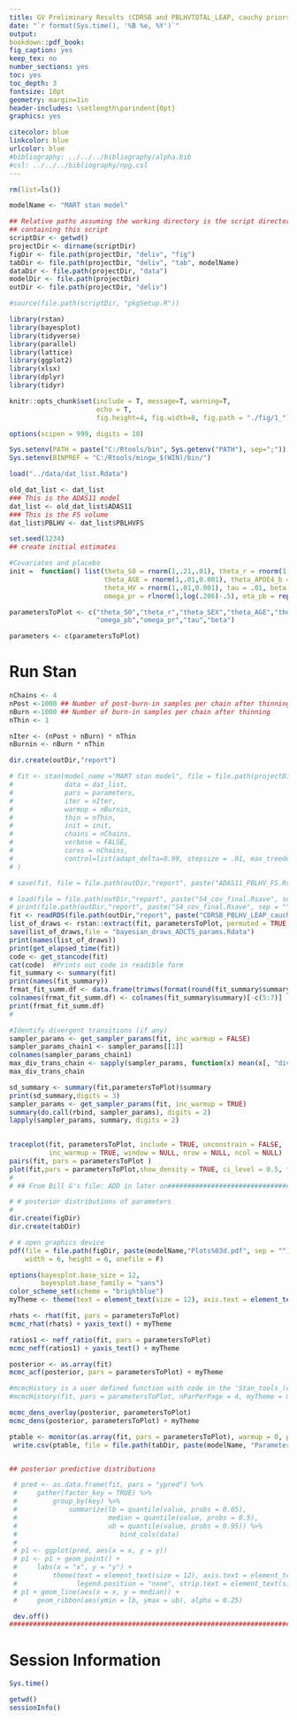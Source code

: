 ```yaml
---
title: GV Preliminary Results (CDRSB and PBLHVTOTAL_LEAP, cauchy priors)
date: "`r format(Sys.time(), '%B %e, %Y')`"
output: 
bookdown::pdf_book:
fig_caption: yes
keep_tex: no
number_sections: yes
toc: yes
toc_depth: 3
fontsize: 10pt
geometry: margin=1in
header-includes: \setlength\parindent{0pt}
graphics: yes

citecolor: blue
linkcolor: blue
urlcolor: blue
#bibliography: ../../../bibliography/alpha.bib
#csl: ../../../bibliography/npg.csl
---
```


\newpage
```r
rm(list=ls())
```

```r
modelName <- "MART stan model"

## Relative paths assuming the working directory is the script directory
## containing this script
scriptDir <- getwd()
projectDir <- dirname(scriptDir)
figDir <- file.path(projectDir, "deliv", "fig")
tabDir <- file.path(projectDir, "deliv", "tab", modelName)
dataDir <- file.path(projectDir, "data")
modelDir <- file.path(projectDir)
outDir <- file.path(projectDir, "deliv")

```

```r
#source(file.path(scriptDir, "pkgSetup.R"))

library(rstan)
library(bayesplot)
library(tidyverse)
library(parallel)
library(lattice)
library(ggplot2)
library(xlsx)
library(dplyr)
library(tidyr)
```

```r
knitr::opts_chunk$set(include = T, message=T, warning=T, 
                      echo = T,
                      fig.height=4, fig.width=8, fig.path = "./fig/1_")
```

```r
options(scipen = 999, digits = 10)
```

```r
Sys.setenv(PATH = paste("C:/Rtools/bin", Sys.getenv("PATH"), sep=";"))
Sys.setenv(BINPREF = "C:/Rtools/mingw_$(WIN)/bin/")
```


```r
load("../data/dat_list.Rdata")
```

```r
old_dat_list <- dat_list
### This is the ADAS11 model
dat_list <- old_dat_list$ADAS11
### This is the FS volume
dat_list$PBLHV <- dat_list$PBLHVFS

set.seed(1234)
## create initial estimates

#Covariates and placebo
init =  function() list(theta_S0 = rnorm(1,.21,.01), theta_r = rnorm(1,.01,0.001), theta_SEX = rnorm(1,.953,0.01),
                        theta_AGE = rnorm(1,.01,0.001), theta_APOE4_b = rnorm(1,.037,0.01), theta_APOE4_r = rnorm(1,.01,0.001),
                        theta_HV = rnorm(1,.01,0.001), tau = .01, beta = .01, omega_pb = rlnorm(1,log(.405)-.5,1), 
                        omega_pr = rlnorm(1,log(.206)-.5), eta_pb = rep(0,dat_list[[ids]][[2]]), eta_pr = rep(0,dat_list[[ids]][[2]]))

parametersToPlot <- c("theta_S0","theta_r","theta_SEX","theta_AGE","theta_APOE4_b","theta_APOE4_r", "theta_HV",
                      "omega_pb","omega_pr","tau","beta")

parameters <- c(parametersToPlot)

```

# Run Stan

```r

nChains <- 4
nPost <-1000 ## Number of post-burn-in samples per chain after thinning
nBurn <-1000 ## Number of burn-in samples per chain after thinning
nThin <- 1

nIter <- (nPost + nBurn) * nThin
nBurnin <- nBurn * nThin

dir.create(outDir,"report")

# fit <- stan(model_name ="MART stan model", file = file.path(projectDir, "script", paste(modelName, ".stan", sep = "")),
#             data = dat_list,
#             pars = parameters,
#             iter = nIter,
#             warmup = nBurnin,
#             thin = nThin,
#             init = init,
#             chains = nChains,
#             verbose = FALSE,
#             cores = nChains,
#             control=list(adapt_delta=0.99, stepsize = .01, max_treedepth =50)
# )

# save(fit, file = file.path(outDir,"report", paste("ADAS11_PBLHV_FS.Rsave", sep = "")))

```

```r
# load(file = file.path(outDir,"report", paste("S4_cov_final.Rsave", sep = "")), envir = parent.frame(), verbose = FALSE)
# print(file.path(outDir,"report", paste("S4_cov_final.Rsave", sep = "")))
fit <- readRDS(file.path(outDir,"report", paste("CDRSB_PBLHV_LEAP_cauchy.rds", sep = "")))
list_of_draws <- rstan::extract(fit, parametersToPlot, permuted = TRUE, inc_warmup = FALSE,include = TRUE)
save(list_of_draws,file = "bayesian_draws_ADCTS_params.Rdata")
print(names(list_of_draws))
print(get_elapsed_time(fit))
code <- get_stancode(fit)
cat(code)  #Prints out code in readible form
fit_summary <- summary(fit)
print(names(fit_summary))
frmat_fit_summ.df <- data.frame(trimws(format(round(fit_summary$summary[,-c(5:7)],3), nsmall = 3), "l"))
colnames(frmat_fit_summ.df) <- colnames(fit_summary$summary)[-c(5:7)]
print(frmat_fit_summ.df)
# 

#Identify divergent transitions (if any)
sampler_params <- get_sampler_params(fit, inc_warmup = FALSE)
sampler_params_chain1 <- sampler_params[[1]]
colnames(sampler_params_chain1)
max_div_trans_chain <- sapply(sampler_params, function(x) mean(x[, "divergent__"]))
max_div_trans_chain

sd_summary <- summary(fit,parametersToPlot)$summary
print(sd_summary,digits = 3)
sampler_params <- get_sampler_params(fit, inc_warmup = TRUE)
summary(do.call(rbind, sampler_params), digits = 2)
lapply(sampler_params, summary, digits = 2)
 

traceplot(fit, parametersToPlot, include = TRUE, unconstrain = FALSE,
          inc_warmup = TRUE, window = NULL, nrow = NULL, ncol = NULL)
pairs(fit, pars = parametersToPlot )
plot(fit,pars = parametersToPlot,show_density = TRUE, ci_level = 0.5, fill_color = "yellow")
#
# ## From Bill G's file: ADD in later on#############################################################################################

# # posterior distributions of parameters
#
dir.create(figDir)
dir.create(tabDir)

# # open graphics device
pdf(file = file.path(figDir, paste(modelName,"Plots%03d.pdf", sep = "")),
    width = 6, height = 6, onefile = F)

options(bayesplot.base_size = 12,
        bayesplot.base_family = "sans")
color_scheme_set(scheme = "brightblue")
myTheme <- theme(text = element_text(size = 12), axis.text = element_text(size = 12))

rhats <- rhat(fit, pars = parametersToPlot)
mcmc_rhat(rhats) + yaxis_text() + myTheme

ratios1 <- neff_ratio(fit, pars = parametersToPlot)
mcmc_neff(ratios1) + yaxis_text() + myTheme

posterior <- as.array(fit)
mcmc_acf(posterior, pars = parametersToPlot) + myTheme

#mcmcHistory is a user defined function with code in the 'Stan_tools_(code from github).R' file
#mcmcHistory(fit, pars = parametersToPlot, nParPerPage = 4, myTheme = myTheme)

mcmc_dens_overlay(posterior, parametersToPlot)
mcmc_dens(posterior, parametersToPlot) + myTheme

ptable <- monitor(as.array(fit, pars = parametersToPlot), warmup = 0, print = FALSE)
 write.csv(ptable, file = file.path(tabDir, paste(modelName, "ParameterTable.csv", sep = "")))


## posterior predictive distributions

 # pred <- as.data.frame(fit, pars = "ypred") %>%
 #     gather(factor_key = TRUE) %>%
 #         group_by(key) %>%
 #             summarize(lb = quantile(value, probs = 0.05),
 #                       median = quantile(value, probs = 0.5),
 #                       ub = quantile(value, probs = 0.95)) %>%
 #                          bind_cols(data)
 # 
 # p1 <- ggplot(pred, aes(x = x, y = y))
 # p1 <- p1 + geom_point() +
 #     labs(x = "x", y = "y") +
 #         theme(text = element_text(size = 12), axis.text = element_text(size = 12),
 #               legend.position = "none", strip.text = element_text(size = 8))
 # p1 + geom_line(aes(x = x, y = median)) +
 #     geom_ribbon(aes(ymin = lb, ymax = ub), alpha = 0.25)

 dev.off()
#################################################################################################################################
```

# Session Information
```r
Sys.time()
```

```r
getwd()
sessionInfo()
```